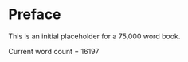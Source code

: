 # Preface {.unnumbered}

This is an initial placeholder for a 75,000 word book.

Current word count = 16197


